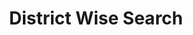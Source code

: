 ---
openapi: GET /abdm/uhi/v1/blood-bank/search/blood-banks/{request_id}
title: District Wise Search
description: User can get blood banks.
---